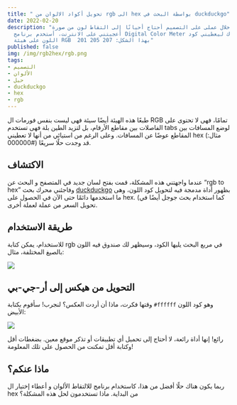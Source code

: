 ```yaml
---
title: " تحويل أكواد الالوان من rgb الى hex بواسطة البحث في duckduckgo"
date: 2022-02-20
description: "خلال عملى على التصميم أحتاج أحيانًا إلى التقاط لون من صورة
  أعجبتني على الانترنت، أستخدم برنامج Digital Color Meter على الماك ليعطيني كود
  اللون على هيئة RGB  بهذا الشكل: 207 205 201"
published: false
img: /img/rgb2hex/rgb.png
tags:
- التصميم
- الألوان
- حيل
- duckduckgo
- hex
- rgb
---
```

طبعًا هذه الهيئة أيضًا سيئة فهى ليست بنفس فورمات ال RGB تمامًا، فهى لا تحتوى على الفاصلات بين مقاطع الأرقام، بل لتزيد الطين بلة فهى تستخدم tabs لوضع المسافات بين المقاطع عوضًا عن المسافات. وعلى الرغم من استيائي من أنها لا تعطيني hex    (مثال:  #000000)  قد وجدت حلًا سريعًا. 

## الاكتشاف

عندما واجهتني هذه المشكلة، قمت بفتح لسان جديد في المتصفح و البحث عن  “rgb to hex”  وفاجئني  محرك بحث  [duckduckgo](https://duckduckgo.com) بظهور أداة مدمجة فيه لتحويل كود اللون، وهى ما استخدمها دائمًا حتى الآن في الحصول على hex. (كما استخدام بحث جوجل أيضًا في تحويل السعر من عملة لعملة أخرى.

## طريقة الاستخدام

للاستخدام، يمكن كتابة rgb في مربع البحث يليها الكود، وسيظهر لك صندوق فيه اللون بالصيغ المختلفة، مثال:

![](/img/rgb2hex/rgb.png)


## التحويل من هيكس إلى أر-جي-بي

وقتها فكرت، ماذا أن أردت العكس؟ لنجرب! سأقوم بكتابة `#ffffff` وهو كود اللون الأبيض:

![](/img/rgb2hex/hex.png)

رائع! إنها أداة رائعة، لا أحتاج إلى تحميل أي تطبيقات أو تذكر موقع معين.  بضغطات أقل وكتابة أقل تمكنت من الحصول على تلك المعلومة! 

## ماذا عنكم؟

ربما يكون هناك حلًا أفضل من هذا، كاستخدام برنامج للالتقاط الألوان و أعطاء إختيار ال hex من البداية. ماذا تستخدمون لحل هذه المشكلة؟
